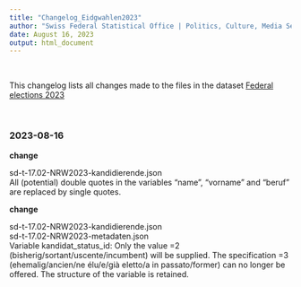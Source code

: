 ```yaml
---
title: "Changelog_Eidgwahlen2023"
author: "Swiss Federal Statistical Office | Politics, Culture, Media Section | Contact: poku@bfs.admin.ch"
date: August 16, 2023
output: html_document
---
```


<br>

This changelog lists all changes made to the files in the dataset [Federal elections 2023](https://opendata.swiss/dataset/eidg-wahlen-2023)


<br>

### 2023-08-16

**change** \

sd-t-17.02-NRW2023-kandidierende.json \
All (potential) double quotes in the variables "name", "vorname" and "beruf" are replaced by single quotes.

**change** \

sd-t-17.02-NRW2023-kandidierende.json \
sd-t-17.02-NRW2023-metadaten.json \
Variable kandidat_status_id: Only the value =2 (bisherig/sortant/uscente/incumbent) will be supplied. The specification =3 (ehemalig/ancien/ne élu/e/già eletto/a in passato/former) can no longer be offered. The structure of the variable is retained.